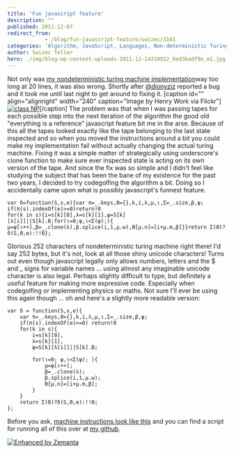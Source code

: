 ```yaml
---
title: 'Fun javascript feature'
description: ""
published: 2011-12-07
redirect_from: 
            - /blog/fun-javascript-feature/swizec/3141
categories: 'Algorithm, JavaScript, Languages, Non-deterministic Turing machine, Programming, Turing machine, Uncategorized'
author: Swizec Teller
hero: ./img/blog-wp-content-uploads-2011-12-14310922_6ed3badf9e_m1.jpg
---
```

Not only was [my nondeterministic turing machine implementation](http://swizec.com/blog/nondeterministic-turing-machine-simulator-in-23-lines-of-javascript/swizec/3047 "Nondeterministic turing machine simulator in 23 lines of JavaScript")way too long at 20 lines, it was also wrong. Shortly after [@dionyziz](https://twitter.com/#!/dionyziz) reported a bug and it took me until last night to get around to fixing it. \[caption id="" align="alignright" width="240" caption="Image by Henry Work via Flickr"][![class NP](./img/blog-wp-content-uploads-2011-12-14310922_6ed3badf9e_m1.jpg "class NP")](http://www.flickr.com/photos/14427076@N00/14310922)\[/caption] The problem was that when I was passing tapes for each possible step into the next iteration of the algorithm the good old "everything is a reference" javascript feature bit me in the arse. Because of this all the tapes looked exactly like the tape belonging to the last state inspected and so when you moved the instructions around a bit you could make my implementation fail without actually changing the actual turing machine. Fixing it was a simple matter of strategically using underscore's clone function to make sure ever inspected state is acting on its own version of the tape. And since the fix was so simple and I didn't feel like studying the subject that has been the bane of my existence for the past two years, I decided to try codegolfing the algorithm a bit. Doing so I accidentally came upon what is possibly javascript's funnest feature.

```
var δ=function(S,s,e){var π=_.keys,Θ={},k,i,λ,μ,ι,Σ=_.size,β,ψ;
if(π(s).indexOf(e)>=0)return!0
for(k in s){i=s[k][0],λ=s[k][1],ψ=S[k][λ[i]]||S[k].B;for(ι=0;ψ,ι<Σ(ψ);){
μ=ψ[ι++],β=_.clone(λ),β.splice(i,1,μ.w),Θ[μ.n]=[i+μ.m,β]}}return Σ(Θ)?δ(S,Θ,e):!!0};
```

Glorious 252 characters of nondeterministic turing machine right there! I'd say 252 bytes, but it's not, look at all those shiny unicode characters! Turns out even though javascript legally only allows numbers, letters and the $ and \_ signs for variable names ... using almost any imaginable unicode character is also legal. Perhaps slightly difficult to type, but definitely a useful feature for making more expressive code. Especially when codegolfing or implementing physics or maths. Not sure I'll ever be using this again though ... oh and here's a slightly more readable version:

```
var δ = function(S,s,e){
    var π=_.keys,Θ={},k,i,λ,μ,ι,Σ=_.size,β,ψ;
    if(π(s).indexOf(e)>=0) return!0
    for(k in s){
        i=s[k][0],
        λ=s[k][1],
        ψ=S[k][λ[i]]||S[k].B;

        for(ι=0; ψ,ι<Σ(ψ); ){
            μ=ψ[ι++];
            β=_.clone(λ);
            β.splice(i,1,μ.w);
            Θ[μ.n]=[i+μ.m,β];
        }
    }
    return Σ(Θ)?δ(S,Θ,e):!!0;
};
```

Before you ask, [machine instructions look like this](https://github.com/Swizec/random-coding/blob/master/machine2.json) and you can find a script for running all of this over at [my github](https://github.com/Swizec/random-coding/blob/master/turing.js).

[![Enhanced by Zemanta](http://img.zemanta.com/zemified_e.png?x-id=f71ddb32-99a1-410b-9125-9664459b978b)](http://www.zemanta.com/ "Enhanced by Zemanta")
